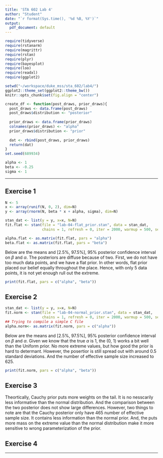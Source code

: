 ```yaml
---
title: 'STA 602 Lab 4'
author: "Student"
date: "`r format(Sys.time(), '%d %B, %Y')`"
output:
  pdf_document: default
---
```


```r
require(tidyverse)
require(rstanarm)
require(magrittr)
require(rstan)
require(plyr)
require(bayesplot)
require(loo)
require(readxl)
require(ggplot2)

setwd("~/workspace/duke_mss/sta_602/lab4/")
ggplot2::theme_set(ggplot2::theme_bw())
knitr::opts_chunk$set(fig.align = "center")
```

```r
create_df <- function(post_draws, prior_draws){
  post_draws <- data.frame(post_draws)
  post_draws$distribution <- "posterior"
  
  prior_draws <- data.frame(prior_draws)
  colnames(prior_draws) <- "alpha"
  prior_draws$distribution <- "prior"
  
  dat <- rbind(post_draws, prior_draws)
  return(dat)
}
set.seed(689934)

alpha <- 1   
beta <- -0.25 
sigma <- 1 
```  

***
## Exercise 1

```r
N <- 5
x <- array(runif(N, 0, 2), dim=N)                    
y <- array(rnorm(N, beta * x + alpha, sigma), dim=N)

stan_dat <- list(y = y, x=x, N=N)
fit.flat <- stan(file = "lab-04-flat_prior.stan", data = stan_dat, 
                 chains = 1, refresh = 0, iter = 2000, warmup = 500, seed=48)

alpha.flat <- as.matrix(fit.flat, pars = "alpha")
beta.flat <- as.matrix(fit.flat, pars = "beta")
```

Below are the means and [2.5%, 97.5%], 95% posterior confidence interval on $\beta$ and $\alpha$.
The posteriors are diffuse because of two. First, we do not have too much data points, and we have a 
flat prior. In other words, flat prior placed our belief equally throughout the place.
Hence, with only 5 data points, it is not yet enough rull out the extreme.

```r
print(fit.flat, pars = c("alpha", "beta"))
```


## Exercise 2
```r
stan_dat <- list(y = y, x=x, N=N)
fit.norm <- stan(file = "lab-04-normal_prior.stan", data = stan_dat, 
                 chains = 1, refresh = 0, iter = 2000, warmup = 500, seed=49)
## Trying to compile a simple C file
alpha.norm<- as.matrix(fit.norm, pars = c("alpha"))
```

Below are the means and [2.5%, 97.5%], 95% posterior confidence interval on $\beta$ and $\alpha$.
Given we know that the true $\alpha$ is 1, the \mathcal{N}(0, 1) works a bit well than the 
Uniform prior. No more extreme values, but how good the prior is hard to determant. However, the 
posertior is still spread out with around 0.5 standard deviations. And the number of effective
sample size increased to 625.
```r
print(fit.norm, pars = c("alpha", "beta"))
```


## Exercise 3
Theortically, Cauchy prior puts more weights on the tail. It is no nesscarily less informative than
the normal distribution. And the comparison between the two posterior does not show large differences.
However, two things to note are that the Cauchy posterior only have 465 number of effective sample size.
It contains less information than the normal prior. And, the puts more mass on the extreme value than the
normal distribution make it more sensitive to wrong parameterization of the prior.

## Exercise 4



***

